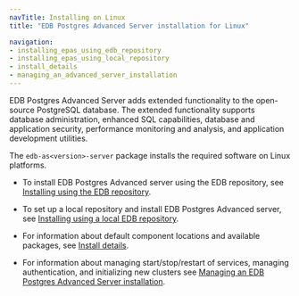 ```yaml
---
navTitle: Installing on Linux
title: "EDB Postgres Advanced Server installation for Linux"

navigation:
- installing_epas_using_edb_repository
- installing_epas_using_local_repository
- install_details
- managing_an_advanced_server_installation
---
```


EDB Postgres Advanced Server adds extended functionality to the open-source PostgreSQL database. The extended functionality supports database administration, enhanced SQL capabilities, database and application security, performance monitoring and analysis, and application development utilities.

The `edb-as<version>-server` package installs the required software on Linux platforms.


-    To install EDB Postgres Advanced server using the EDB repository, see [Installing using the EDB repository](/epas/latest/epas_inst_linux/installing_epas_using_edb_repository).

-    To set up a local repository and install EDB Postgres Advanced server, see  [Installing using a local EDB repository](/epas/latest/epas_inst_linux/installing_epas_using_local_repository).

-    For information about default component locations and available packages, see [Install details](/epas/latest/epas_inst_linux/install_details).

-    For information about managing start/stop/restart of services, managing authentication, and initializing new clusters see [Managing an EDB Postgres Advanced Server installation](/epas/latest/epas_inst_linux/managing_an_advanced_server_installation).